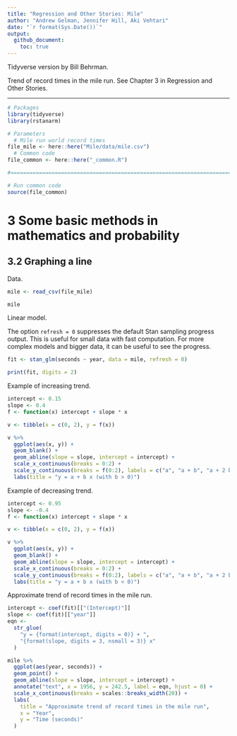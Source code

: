 ```yaml
---
title: "Regression and Other Stories: Mile"
author: "Andrew Gelman, Jennifer Hill, Aki Vehtari"
date: "`r format(Sys.Date())`"
output:
  github_document:
    toc: true
---
```

Tidyverse version by Bill Behrman.

Trend of record times in the mile run. See Chapter 3 in Regression
and Other Stories.

-------------

```r
# Packages
library(tidyverse)
library(rstanarm)

# Parameters
  # Mile run world record times
file_mile <- here::here("Mile/data/mile.csv")
  # Common code
file_common <- here::here("_common.R")

#===============================================================================

# Run common code
source(file_common)
```

# 3 Some basic methods in mathematics and probability

## 3.2 Graphing a line

Data.

```r
mile <- read_csv(file_mile)

mile
```

Linear model.

The option `refresh = 0` suppresses the default Stan sampling progress output. This is useful for small data with fast computation. For more complex models and bigger data, it can be useful to see the progress.

```r
fit <- stan_glm(seconds ~ year, data = mile, refresh = 0)

print(fit, digits = 2)
```

Example of increasing trend.

```r
intercept <- 0.15
slope <- 0.4
f <- function(x) intercept + slope * x

v <- tibble(x = c(0, 2), y = f(x))

v %>% 
  ggplot(aes(x, y)) +
  geom_blank() +
  geom_abline(slope = slope, intercept = intercept) +
  scale_x_continuous(breaks = 0:2) +
  scale_y_continuous(breaks = f(0:2), labels = c("a", "a + b", "a + 2 b")) +
  labs(title = "y = a + b x (with b > 0)")
```

Example of decreasing trend.

```r
intercept <- 0.95
slope <- -0.4
f <- function(x) intercept + slope * x

v <- tibble(x = c(0, 2), y = f(x))

v %>% 
  ggplot(aes(x, y)) +
  geom_blank() +
  geom_abline(slope = slope, intercept = intercept) +
  scale_x_continuous(breaks = 0:2) +
  scale_y_continuous(breaks = f(0:2), labels = c("a", "a + b", "a + 2 b")) +
  labs(title = "y = a + b x (with b < 0)")
```

Approximate trend of record times in the mile run.

```r
intercept <- coef(fit)[["(Intercept)"]]
slope <- coef(fit)[["year"]]
eqn <- 
  str_glue(
    "y = {format(intercept, digits = 0)} + ",
    "{format(slope, digits = 3, nsmall = 3)} x"
  )

mile %>% 
  ggplot(aes(year, seconds)) +
  geom_point() +
  geom_abline(slope = slope, intercept = intercept) +
  annotate("text", x = 1956, y = 242.5, label = eqn, hjust = 0) +
  scale_x_continuous(breaks = scales::breaks_width(20)) +
  labs(
    title = "Approximate trend of record times in the mile run",
    x = "Year",
    y = "Time (seconds)"
  )
```
